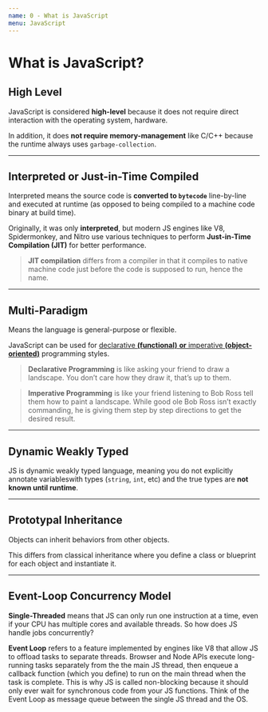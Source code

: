 ```yaml
---
name: 0 - What is JavaScript
menu: JavaScript
---
```


# What is JavaScript?

## High Level

JavaScript is considered **high-level** because it does not require direct interaction with the operating system, hardware.

In addition, it does **not require memory-management** like C/C++ because the runtime always uses `garbage-collection`.

---

## Interpreted or Just-in-Time Compiled

Interpreted means the source code is **converted to `bytecode`** line-by-line and executed at runtime (as opposed to being compiled to a machine code binary at build time).

Originally, it was only **interpreted**, but modern JS engines like V8, Spidermonkey, and Nitro use various techniques to perform **Just-in-Time Compilation (JIT)** for better performance.

> **JIT compilation** differs from a compiler in that it compiles to native machine code just before the code is supposed to run, hence the name.

---

## Multi-Paradigm

Means the language is general-purpose or flexible.

JavaScript can be used for [declarative **(functional)** **or** imperative **(object-oriented)**](https://codeburst.io/declarative-vs-imperative-programming-a8a7c93d9ad2) programming styles.

> **Declarative Programming** is like asking your friend to draw a landscape. You don’t care how they draw it, that’s up to them.

> **Imperative Programming** is like your friend listening to Bob Ross tell them how to paint a landscape. While good ole Bob Ross isn’t exactly commanding, he is giving them step by step directions to get the desired result.

---

## Dynamic Weakly Typed

JS is dynamic weakly typed language, meaning you do not explicitly annotate variableswith types (`string`, `int`, etc) and the true types are **not known until runtime**.

---

## Prototypal Inheritance

Objects can inherit behaviors from other objects.

This differs from classical inheritance where you define a class or blueprint for each object and instantiate it.

---

## Event-Loop Concurrency Model

**Single-Threaded** means that JS can only run one instruction at a time, even if your CPU has multiple cores and available threads. So how does JS handle jobs concurrently?

**Event Loop** refers to a feature implemented by engines like V8 that allow JS to offload tasks to separate threads. Browser and Node APIs execute long-running tasks separately from the the main JS thread, then enqueue a callback function (which you define) to run on the main thread when the task is complete. This is why JS is called non-blocking because it should only ever wait for synchronous code from your JS functions. Think of the Event Loop as message queue between the single JS thread and the OS.
